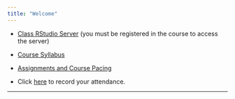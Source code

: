 ```yaml
---
title: "Welcome"
---
```





* [Class RStudio Server](https://mathr.math.appstate.edu) (you must be registered in the course to access the server)

* [Course Syllabus](./Syllabus/SyllabusSTT3850S2019.html)

* [Assignments and Course Pacing](./CoursePacing/CoursePacingS2019.html)

* Click [here](https://goo.gl/forms/M5bnJKj7PgzjHVR72) to record your attendance.

* * *